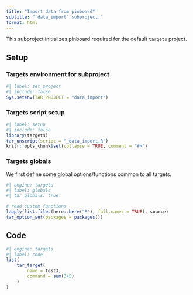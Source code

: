 ```yaml
---
title: "Import data from pinboard"
subtitle: "`data_import` subproject."
format: html
---
```


This subproject initializes pinboard required for the default `targets` project.

## Setup

### Targets environment for subproject

```r
#| label: set_project
#| include: false
Sys.setenv(TAR_PROJECT = "data_import")
```

### Targets script setup

```r
#| label: setup
#| include: false
library(targets)
tar_unscript(script = "_data_import.R")
knitr::opts_chunk$set(collapse = TRUE, comment = "#>")
```


### Targets globals

We first define some global options/functions common to all targets.

```r
#| engine: targets
#| label: globals
#| tar_globals: true

# read custom functions
lapply(list.files(here::here("R"), full.names = TRUE), source)
tar_option_set(packages = packages())
```

## Code

```r
#| engine: targets
#| label: code
list(
    tar_target(
        name = test3,
        command = sum(3+5)
    )
)
```